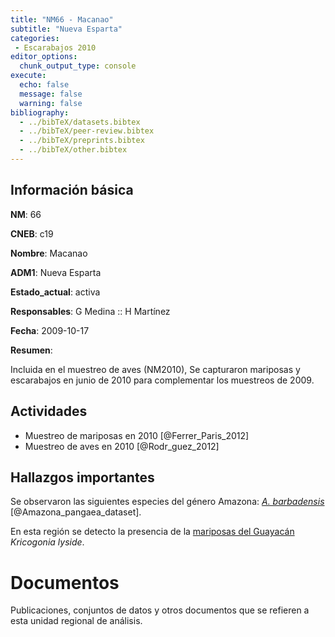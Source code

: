 ```yaml
---
title: "NM66 - Macanao"
subtitle: "Nueva Esparta"
categories:
 - Escarabajos 2010
editor_options: 
  chunk_output_type: console
execute:
  echo: false 
  message: false
  warning: false
bibliography: 
  - ../bibTeX/datasets.bibtex
  - ../bibTeX/peer-review.bibtex
  - ../bibTeX/preprints.bibtex
  - ../bibTeX/other.bibtex
---
```


## Información básica

**NM**: 66

**CNEB**: c19

**Nombre**: Macanao

**ADM1**: Nueva Esparta

**Estado_actual**: activa

**Responsables**: G Medina :: H Martínez

**Fecha**: 2009-10-17

**Resumen**: <p>Incluida en el muestreo de aves (NM2010), Se capturaron mariposas y escarabajos en junio de 2010 para complementar los muestreos de 2009.</p>


## Actividades

- Muestreo de mariposas en 2010 [@Ferrer_Paris_2012]
- Muestreo de aves en 2010 [@Rodr_guez_2012]


## Hallazgos importantes

Se observaron las siguientes especies del género Amazona: [*A. barbadensis*](/taxa/Amazona-barbadensis.qmd) [@Amazona_pangaea_dataset].

En esta región se detecto la presencia de la [mariposas del Guayacán](/taxa/Kricogonia-lyside.qmd) *Kricogonia lyside*.

# Documentos

Publicaciones, conjuntos de datos y otros documentos que se refieren a esta unidad regional de análisis.

::: {#refs}
:::

